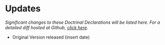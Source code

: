 # Updates {-}

*Significant changes to these Doctrinal Declarations will be listed here. For a detailed diff hosted at Github, [click here](https://github.com/Evangel-Presbytery/evangel-ddp).*


* Original Version released (insert date)
